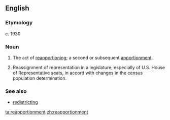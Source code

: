 ==English==

===Etymology===
''c.'' 1930 {{suffix|reapportion|ment|lang=en}}

===Noun===
{{en-noun}}

# The act of [[reapportion]]ing; a second or subsequent [[apportionment]].
# {{context|US|politics|lang=en}} Reassignment of representation in a legislature, especially of U.S. House of Representative seats, in accord with changes in the census population determination.

===See also===
* [[redistrict]]ing

[[ta:reapportionment]]
[[zh:reapportionment]]